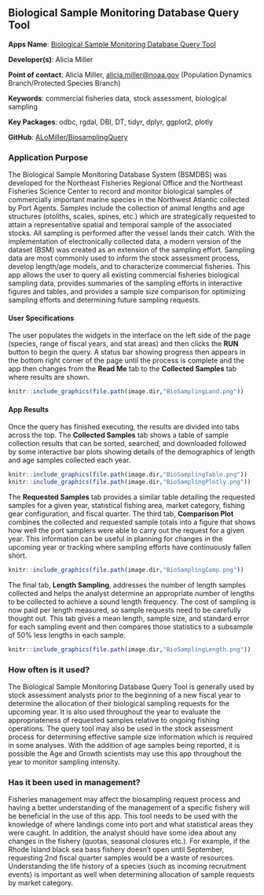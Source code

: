 ## Biological Sample Monitoring Database Query Tool

**Apps Name**: [Biological Sample Monitoring Database Query Tool](http://shiny1.nefsc.noaa.gov:3838/amiller/BioSampling2.0/)

**Developer(s)**: Alicia Miller
  
**Point of contact**: Alicia Miller, <alicia.miller@noaa.gov> (Population Dynamics Branch/Protected Species Branch)
  
**Keywords**: commercial fisheries data, stock assessment, biological sampling

**Key Packages**: odbc, rgdal, DBI, DT, tidyr, dplyr, ggplot2, plotly

**GitHub**: [ALoMiller/BiosamplingQuery](https://github.com/ALoMiller/BiosamplingQuery)

### Application Purpose

The Biological Sample Monitoring Database System (BSMDBS) was developed for the Northeast Fisheries Regional Office and the Northeast Fisheries Science Center to record and monitor biological samples of commercially important marine species in the Northwest Atlantic collected by Port Agents. Samples include the collection of animal lengths and age structures (otoliths, scales, spines, etc.) which are strategically requested to attain a representative spatial and temporal sample of the associated stocks. All sampling is performed after the vessel lands their catch. With the implementation of electronically collected data, a modern version of the dataset (BSM) was created as an extension of the sampling effort. 
Sampling data are most commonly used to inform the stock assessment process, develop length/age models, and to characterize commercial fisheries. This app allows the user to query all existing commercial fisheries biological sampling data, provides summaries of the sampling efforts in interactive figures and tables, and provides a sample size comparison for optimizing sampling efforts and determining future sampling requests.

#### User Specifications

The user populates the widgets in the interface on the left side of the page (species, range of fiscal years, and stat areas) and then clicks the **RUN** button to begin the query. A status bar showing progress then appears in the bottom right corner of the page until the process is complete and the app then changes from the **Read Me** tab to the **Collected Samples** tab where results are shown.  

```r
knitr::include_graphics(file.path(image.dir,"BioSamplingLand.png"))
```

#### App Results

Once the query has finished executing, the results are divided into tabs across the top. 
The **Collected Samples** tab shows a table of sample collection results that can be sorted, searched, and downloaded followed by some interactive bar plots showing details of the demographics of length and age samples collected each year. 

```r
knitr::include_graphics(file.path(image.dir,"BioSamplingTable.png"))
knitr::include_graphics(file.path(image.dir,"BioSamplingPlotly.png"))
```

The **Requested Samples** tab provides a similar table detailing the requested samples for a given year, statistical fishing area, market category, fishing gear configuration, and fiscal quarter. The third tab, **Comparison Plot** combines the collected and requested sample totals into a figure that shows how well the port samplers were able to carry out the request for a given year. This information can be useful in planning for changes in the upcoming year or tracking where sampling efforts have continuously fallen short. 

```r
knitr::include_graphics(file.path(image.dir,"BioSamplingComp.png"))
```

The final tab, **Length Sampling**, addresses the number of length samples collected and helps the analyst determine an appropriate number of lengths to be collected to achieve a sound length frequency. The cost of sampling is now paid per length measured, so sample requests need to be carefully thought out. This tab gives a mean length, sample size, and standard error for each sampling event and then compares those statistics to a subsample of 50% less lengths in each sample.

```r
knitr::include_graphics(file.path(image.dir,"BioSamplingLength.png"))
```

### How often is it used? 

The Biological Sample Monitoring Database Query Tool is generally used by stock assessment analysts prior to the beginning of a new fiscal year to determine the allocation of their biological sampling requests for the upcoming year. It is also used throughout the year to evaluate the appropriateness of requested samples relative to ongoing fishing operations. The query tool may also be used in the stock assessment process for determining effective sample size information which is required in some analyses. With the addition of age samples being reported, it is possible the Age and Growth scientists may use this app throughout the year to monitor sampling intensity. 

### Has it been used in management?

Fisheries management may affect the biosampling request process and having a better understanding of the management of a specific fishery will be beneficial in the use of this app. This tool needs to be used with the knowledge of where landings come into port and what statistical areas they were caught. In addition, the analyst should have some idea about any changes in the fishery (quotas, seasonal closures etc.). For example, if the Rhode Island black sea bass fishery doesn't open until September, requesting 2nd fiscal quarter samples would be a waste of resources. Understanding the life history of a species (such as incoming recruitment events) is important as well when determining allocation of sample requests by market category.
